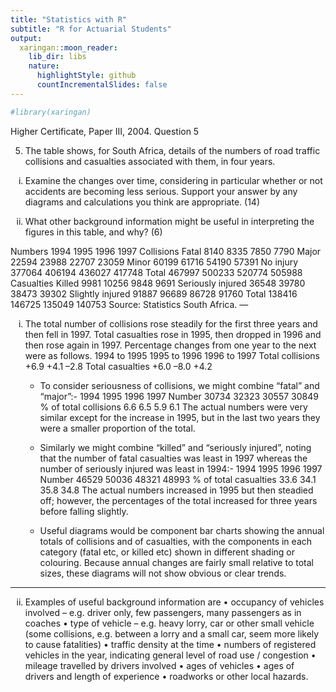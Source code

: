 ```yaml
---
title: "Statistics with R"
subtitle: "R for Actuarial Students"
output:
  xaringan::moon_reader:
    lib_dir: libs
    nature:
      highlightStyle: github
      countIncrementalSlides: false
---
```


```r

#library(xaringan)
```

Higher Certificate, Paper III, 2004.  Question 5 
 

5. The table shows, for South Africa, details of the numbers of road traffic collisions and casualties associated with them, in four years. 
 
(i) Examine the changes over time, considering in particular whether or not accidents are becoming less serious.  Support your answer by any diagrams and calculations you think are appropriate. (14) 
 
(ii) What other background information might be useful in interpreting the figures in this table, and why? (6) 
 
 
 Numbers  1994 1995 1996 1997      Collisions        Fatal     8140     8335     7850     7790    Major   22594   23988   22707   23059    Minor   60199   61716   54190   57391    No injury 377064 406194 436027 417748 Total 467997 500233 520774 505988      Casualties        Killed     9981   10256     9848     9691    Seriously injured   36548   39780   38473   39302    Slightly injured   91887   96689   86728   91760 Total 138416 146725 135049 140753 
       Source: Statistics South Africa. 
---
 
(i) The total number of collisions rose steadily for the first three years and then fell in 1997.  Total casualties rose in 1995, then dropped in 1996 and then rose again in 1997.  Percentage changes from one year to the next were as follows. 
  1994 to 1995 1995 to 1996 1996 to 1997 Total collisions +6.9 +4.1 –2.8 Total casualties +6.0 –8.0 +4.2 

    * To consider seriousness of collisions, we might combine "fatal" and "major":- 
  1994 1995 1996 1997 Number 30734 32323 30557 30849 % of total collisions 6.6 6.5 5.9 6.1 
 The actual numbers were very similar except for the increase in 1995, but in the last two years they were a smaller proportion of the total. 
 
    * Similarly we might combine "killed" and "seriously injured", noting that the number of fatal casualties was least in 1997 whereas the number of seriously injured was least in 1994:- 
  1994 1995 1996 1997 Number 46529 50036 48321 48993 % of total casualties 33.6 34.1 35.8 34.8 
 The actual numbers increased in 1995 but then steadied off;  however, the percentages of the total increased for three years before falling slightly. 
 
    * Useful diagrams would be component bar charts showing the annual totals of collisions and of casualties, with the components in each category (fatal etc, or killed etc) shown in different shading or colouring.  Because annual changes are fairly small relative to total sizes, these diagrams will not show obvious or clear trends. 
 
---
 
 
(ii) Examples of useful background information are 
 • occupancy of vehicles involved – e.g. driver only, few passengers, many passengers as in coaches • type of vehicle – e.g. heavy lorry, car or other small vehicle (some collisions, e.g. between a lorry and a small car, seem more likely to cause fatalities) • traffic density at the time • numbers of registered vehicles in the year, indicating general level of road use / congestion • mileage travelled by drivers involved • ages of vehicles • ages of drivers and length of experience • roadworks or other local hazards. 
 
